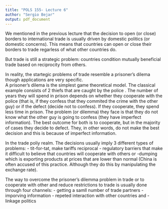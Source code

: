 ```yaml
---
title: "POLS 155- Lecture 6"
author: "Sergio Bejar"
output: pdf_document
---
```


We mentioned in the previous lecture that the decision to open (or close) borders to international trade is usually driven by domestic politics (or domestic concerns).  This means that countries can open or close their borders to trade regarless of what other countries do. 

But trade is still a strategic problem:  countries condition mutually beneficial trade based on reciprocity from others. 

In reality, the startegic problems of trade resemble a prisoner's dilema though applications are very specific.  
A prisoner's dilema is the simplest game theoretical model. The classical example consists of 2 thiefs that are caught by the police .  The number of years they will spend in prison depends on whether they cooperate with the police (that is, if they confess that they commited the crime with the other guy) or if the defect (decide not to confess).  If they cooperate, they spend less time in prison.  The problem (or dilemma) they face is that they do not know what the other guy is going to confess (they have imperfect information).  The best outcome for both is to cooperate, but in the majority of cases they decide to defect.  They, in other words, do not make the best decision and this is because of imperfect information. 

In the trade poliy realm.  The decisions usually imply 3 different types of problems:
- tit-for-tat, make tariffs reciprocal
- regulatory barriers that make it difficult to believe that countries will cooperate with others 
or
-dumping which is exporting products at prices that are lower than normal (China is often accused of this practice.  Although they do this by manipulating the exchange rate).

The way to overcome the prisoner's dilemma problem in trade or to cooperate with other and reduce restrictions to trade is usually done through four channels:
- getting a samll number of trade partners 
- imporving information
- repeted interaction with other countries 
and 
-linkage politics
